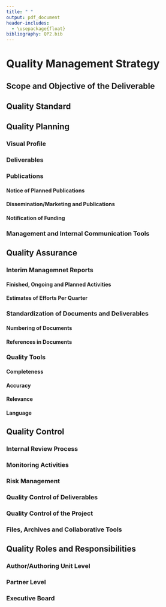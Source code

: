 ```yaml
---
title: " "
output: pdf_document
header-includes:
  - \usepackage{float}
bibliography: QP2.bib
---
```


# Quality Management Strategy

## Scope and Objective of the Deliverable

## Quality Standard

## Quality Planning

### Visual Profile

### Deliverables

### Publications

#### Notice of Planned Publications

#### Dissemination/Marketing and Publications

#### Notification of Funding

### Management and Internal Communication Tools

## Quality Assurance

### Interim Managemnet Reports

#### Finished, Ongoing and Planned Activities

#### Estimates of Efforts Per Quarter

### Standardization of Documents and Deliverables

#### Numbering of Documents

#### References in Documents

### Quality Tools

#### Completeness

#### Accuracy

#### Relevance

#### Language

## Quality Control

### Internal Review Process

### Monitoring Activities

### Risk Management

### Quality Control of Deliverables

### Quality Control of the Project

### Files, Archives and Collaborative Tools

## Quality Roles and Responsibilities

### Author/Authoring Unit Level

### Partner Level

### Executive Board
